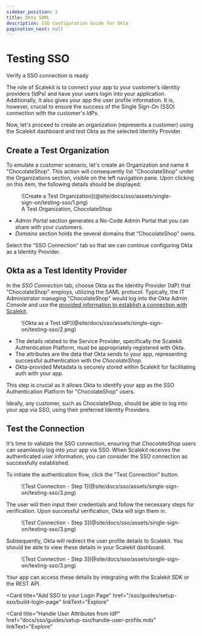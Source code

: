 ```yaml
---
sidebar_position: 2
title: Okta SAML
description: SSO Configuration Guide for Okta
pagination_next: null
---
```



# Testing SSO

<Subtitle>Verify a SSO connection is ready</Subtitle>

The role of Scalekit is to connect your app to your customer’s identity providers (IdPs) and have your users login into your application. Additionally, It also gives your app the user profile information. It is, however, crucial to ensure the success of the Single Sign-On (SSO) connection with the customer's IdPs.

Now, let's proceed to create an organization (represents a customer) using the Scalekit dashboard and test Okta as the selected Identity Provider.

## Create a Test Organization

To emulate a customer scenario, let's create an Organization and name it "ChocolateShop". This action will consequently list "ChocolateShop" under the Organizations section, visible on the left navigation pane. Upon clicking on this item, the following details should be displayed:

<figure>
  ![Create a Test
  Organization](@site/docs/sso/assets/single-sign-on/testing-sso/1.png)
  <figcaption>A Test Organization, ChocolateShop</figcaption>
</figure>

- _Admin Portal_ section generates a No-Code Admin Portal that you can share with your customers.
- _Domains_ section holds the several domains that “ChocolateShop” owns.

Select the “SSO Connection” tab so that we can continue configuring Okta as a Identity Provider.

## Okta as a Test Identity Provider

In the *SSO Connection* tab, choose Okta as the Identity Provider (IdP) that "ChocolateShop" employs, utilizing the SAML protocol. Typically, the IT Administrator managing "ChocolateShop" would log into the Okta Admin Console and use the [provided information to establish a connection with Scalekit](sso/guides/integrations/okta-saml.mdx).

<figure>
  ![Okta as a Test IdP](@site/docs/sso/assets/single-sign-on/testing-sso/2.png)
</figure>

- The details related to the Service Provider, specifically the Scalekit Authentication Platform, must be appropriately registered with Okta.
- The attributes are the data that Okta sends to your app, representing successful authentication with the *ChocolateShop*.
- Okta-provided Metadata is securely stored within Scalekit for facilitating auth with your app.

This step is crucial as it allows Okta to identify your app as the SSO Authentication Platform for "ChocolateShop" users.

Ideally, any customer, such as ChocolateShop, should be able to log into your app via SSO, using their preferred Identity Providers.

## Test the Connection

It's time to validate the SSO connection, ensuring that _ChocolateShop_ users can seamlessly log into your app via SSO. When Scalekit receives the authenticated user information, you can consider the SSO connection as successfully established.

To initiate the authentication flow, click the "Test Connection" button.

<figure>
  ![Test Connection - Step
  1](@site/docs/sso/assets/single-sign-on/testing-sso/3.png)
</figure>

The user will then input their credentials and follow the necessary steps for verification. Upon successful verification, Okta will sign them in.

<figure>
  ![Test Connection - Step
  3](@site/docs/sso/assets/single-sign-on/testing-sso/3.png)
</figure>

Subsequently, Okta will redirect the user profile details to Scalekit. You should be able to view these details in your Scalekit dashboard.

<figure>
  ![Test Connection - Step
  3](@site/docs/sso/assets/single-sign-on/testing-sso/3.png)
</figure>

Your app can access these details by integrating with the Scalekit SDK or the REST API.

<CardList size="medium">

<Card
  title="Add SSO to your Login Page"
  href="/sso/guides/setup-sso/build-login-page"
  linkText="Explore"
></Card>
<Card
  title="Handle User Attributes from IdP"
  href="docs/sso/guides/setup-sso/handle-user-profile.mdx"
  linkText="Explore"
></Card>

</CardList>
